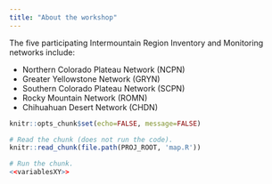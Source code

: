 ```yaml
---
title: "About the workshop"
---
```


The five participating Intermountain Region Inventory and Monitoring networks include:

* Northern Colorado Plateau Network (NCPN)
* Greater Yellowstone Network (GRYN)
* Southern Colorado Plateau Network (SCPN)
* Rocky Mountain Network (ROMN)
* Chihuahuan Desert Network (CHDN)


```r
knitr::opts_chunk$set(echo=FALSE, message=FALSE)
```

```r
# Read the chunk (does not run the code).
knitr::read_chunk(file.path(PROJ_ROOT, 'map.R'))
```

```r
# Run the chunk.
<<variablesXY>>
```
